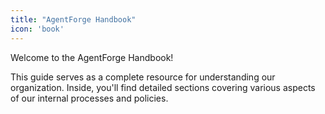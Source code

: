 ```yaml
---
title: "AgentForge Handbook" 
icon: 'book'
---
```


Welcome to the AgentForge Handbook!

This guide serves as a complete resource for understanding our organization. Inside, you'll find detailed sections covering various aspects of our internal processes and policies.